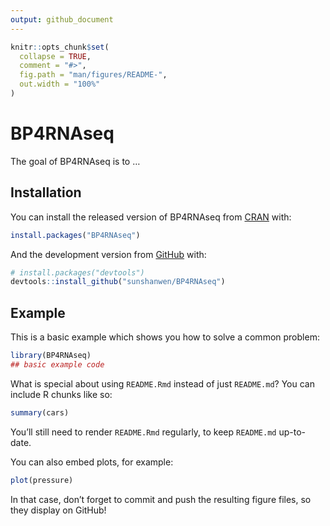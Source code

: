 ```yaml
---
output: github_document
---
```


<!-- README.md is generated from README.Rmd. Please edit that file -->

```r
knitr::opts_chunk$set(
  collapse = TRUE,
  comment = "#>",
  fig.path = "man/figures/README-",
  out.width = "100%"
)
```

# BP4RNAseq

<!-- badges: start -->
<!-- badges: end -->

The goal of BP4RNAseq is to ...

## Installation

You can install the released version of BP4RNAseq from [CRAN](https://CRAN.R-project.org) with:

``` r
install.packages("BP4RNAseq")
```

And the development version from [GitHub](https://github.com/) with:

``` r
# install.packages("devtools")
devtools::install_github("sunshanwen/BP4RNAseq")
```
## Example

This is a basic example which shows you how to solve a common problem:

```r
library(BP4RNAseq)
## basic example code
```

What is special about using `README.Rmd` instead of just `README.md`? You can include R chunks like so:

```r
summary(cars)
```

You'll still need to render `README.Rmd` regularly, to keep `README.md` up-to-date.

You can also embed plots, for example:

```r
plot(pressure)
```

In that case, don't forget to commit and push the resulting figure files, so they display on GitHub!
